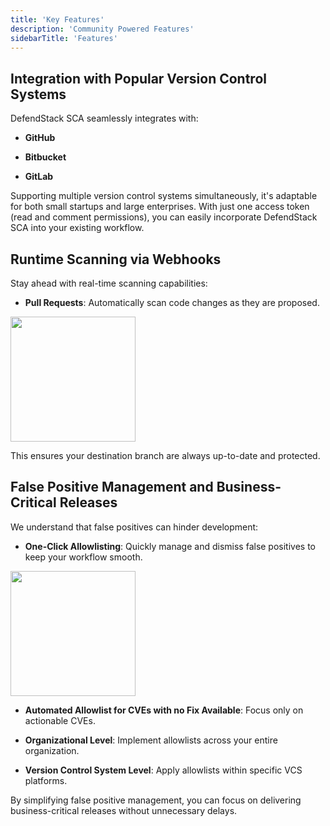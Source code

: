 ```yaml
---
title: 'Key Features'
description: 'Community Powered Features'
sidebarTitle: 'Features'
---
```


## **Integration with Popular Version Control Systems**

DefendStack SCA seamlessly integrates with:

* **GitHub**

* **Bitbucket**

* **GitLab**

Supporting multiple version control systems simultaneously, it's adaptable for both small startups and large enterprises. With just one access token (read and comment permissions), you can easily incorporate DefendStack SCA into your existing workflow.

## **Runtime Scanning via Webhooks**

Stay ahead with real-time scanning capabilities:

* **Pull Requests**: Automatically scan code changes as they are proposed.&#x20;

<img height="200" src="/pr-sca.png" />

This ensures your destination branch are always up-to-date and protected.

## **False Positive Management and Business-Critical Releases**

We understand that false positives can hinder development:

* **One-Click Allowlisting**: Quickly manage and dismiss false positives to keep your workflow smooth.

<img height="200" src="/allowlist-sca.png" />

* **Automated Allowlist for CVEs with no Fix Available**: Focus only on actionable CVEs.

* **Organizational Level**: Implement allowlists across your entire organization.

* **Version Control System Level**: Apply allowlists within specific VCS platforms.

By simplifying false positive management, you can focus on delivering business-critical releases without unnecessary delays.